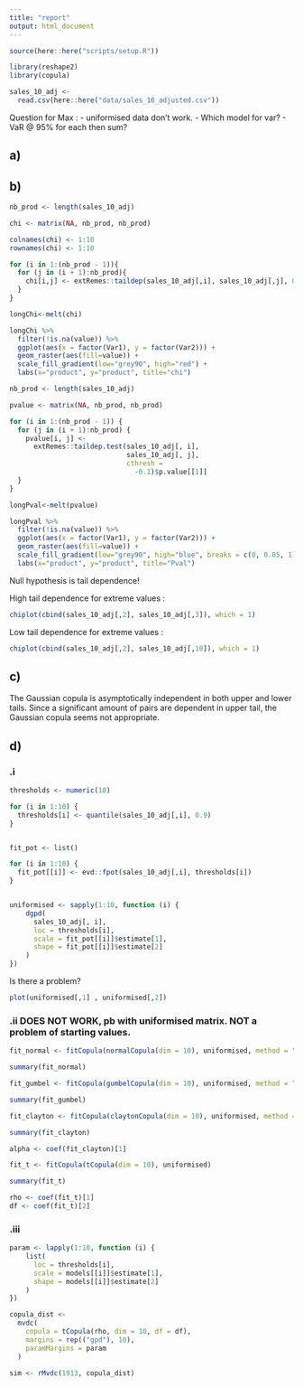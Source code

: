 ```yaml
---
title: "report"
output: html_document
---
```


```r
source(here::here("scripts/setup.R"))

library(reshape2)
library(copula)
```


```r
sales_10_adj <-
  read.csv(here::here("data/sales_10_adjusted.csv"))
```

Question for  Max :
- uniformised data don't work.
- Which model for var?
- VaR @ 95% for each then sum?

## a)


## b)

```r
nb_prod <- length(sales_10_adj)

chi <- matrix(NA, nb_prod, nb_prod)

colnames(chi) <- 1:10
rownames(chi) <- 1:10

for (i in 1:(nb_prod - 1)){
  for (j in (i + 1):nb_prod){
    chi[i,j] <- extRemes::taildep(sales_10_adj[,i], sales_10_adj[,j], 0.9)[[1]]
  }
}

longChi<-melt(chi)

longChi %>%
  filter(!is.na(value)) %>%
  ggplot(aes(x = factor(Var1), y = factor(Var2))) +
  geom_raster(aes(fill=value)) +
  scale_fill_gradient(low="grey90", high="red") +
  labs(x="product", y="product", title="chi")
```

```r
nb_prod <- length(sales_10_adj)

pvalue <- matrix(NA, nb_prod, nb_prod)

for (i in 1:(nb_prod - 1)) {
  for (j in (i + 1):nb_prod) {
    pvalue[i, j] <-
      extRemes::taildep.test(sales_10_adj[, i], 
                             sales_10_adj[, j], 
                             cthresh =
                               -0.1)$p.value[[1]]
  }
}

longPval<-melt(pvalue)

longPval %>%
  filter(!is.na(value)) %>%
  ggplot(aes(x = factor(Var1), y = factor(Var2))) +
  geom_raster(aes(fill=value)) +
  scale_fill_gradient(low="grey90", high="blue", breaks = c(0, 0.05, 1)) +
  labs(x="product", y="product", title="Pval")
```

Null hypothesis is tail dependence!

High tail dependence for extreme values :
```r
chiplot(cbind(sales_10_adj[,2], sales_10_adj[,3]), which = 1)
```

Low tail dependence for extreme values :
```r
chiplot(cbind(sales_10_adj[,2], sales_10_adj[,10]), which = 1)
```


## c)

The Gaussian copula is asymptotically independent in both upper and lower tails.
Since a significant amount of pairs are dependent in upper tail, the Gaussian copula seems not appropriate.

## d)
### .i
```r
thresholds <- numeric(10)

for (i in 1:10) {
  thresholds[i] <- quantile(sales_10_adj[,i], 0.9)
}


fit_pot <- list()

for (i in 1:10) {
  fit_pot[[i]] <- evd::fpot(sales_10_adj[,i], thresholds[i])
}


uniformised <- sapply(1:10, function (i) {
    dgpd(
      sales_10_adj[, i],
      loc = thresholds[i],
      scale = fit_pot[[i]]$estimate[1],
      shape = fit_pot[[i]]$estimate[2]
    )
})
```

Is there a problem?

```r
plot(uniformised[,1] , uniformised[,2])
```


### .ii  DOES NOT WORK, pb with uniformised matrix. NOT a problem of starting values.
```r
fit_normal <- fitCopula(normalCopula(dim = 10), uniformised, method = "ml")

summary(fit_normal)
```

```r
fit_gumbel <- fitCopula(gumbelCopula(dim = 10), uniformised, method = "ml")

summary(fit_gumbel)
```

```r
fit_clayton <- fitCopula(claytonCopula(dim = 10), uniformised, method = "ml")

summary(fit_clayton)

alpha <- coef(fit_clayton)[1]
```


```r
fit_t <- fitCopula(tCopula(dim = 10), uniformised)

summary(fit_t)

rho <- coef(fit_t)[1]
df <- coef(fit_t)[2]
```

### .iii

```r
param <- lapply(1:10, function (i) {
    list(
      loc = thresholds[i],
      scale = models[[i]]$estimate[1],
      shape = models[[i]]$estimate[2]
    )
})

copula_dist <-
  mvdc(
    copula = tCopula(rho, dim = 10, df = df),
    margins = rep(("gpd"), 10),
    paramMargins = param
  )

sim <- rMvdc(1913, copula_dist)
```

```r

```


